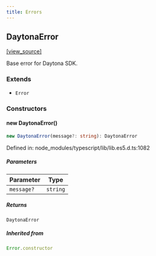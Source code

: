 ```yaml
---
title: Errors
---
```


## DaytonaError

[[view_source]](https://github.com/daytonaio/sdk/blob/f89648b5356140fc193144bfd859dcfb21ca47cb/packages/typescript/src/errors/DaytonaError.ts#L8)

Base error for Daytona SDK.

### Extends

- `Error`

### Constructors

#### new DaytonaError()

```ts
new DaytonaError(message?: string): DaytonaError
```

Defined in: node\_modules/typescript/lib/lib.es5.d.ts:1082

##### Parameters

| Parameter | Type |
| ------ | ------ |
| `message?` | `string` |

##### Returns

`DaytonaError`

##### Inherited from

```ts
Error.constructor
```
